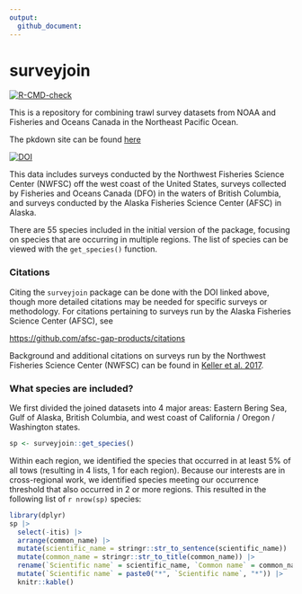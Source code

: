 ```yaml
---
output: 
  github_document:
---
```


# surveyjoin

<!-- badges: start -->
[![R-CMD-check](https://github.com/DFO-NOAA-Pacific/surveyjoin/actions/workflows/R-CMD-check.yaml/badge.svg)](https://github.com/DFO-NOAA-Pacific/surveyjoin/actions/workflows/R-CMD-check.yaml)
<!-- badges: end -->

This is a repository for combining trawl survey datasets from NOAA and Fisheries and Oceans Canada in the Northeast Pacific Ocean.

The pkdown site can be found [here](https://dfo-noaa-pacific.github.io/surveyjoin/)

[![DOI](https://zenodo.org/badge/484561620.svg)](https://zenodo.org/doi/10.5281/zenodo.10031852)

This data includes surveys conducted by the Northwest Fisheries Science Center (NWFSC) off the west coast of the United States, surveys collected by Fisheries and Oceans Canada (DFO) in the waters of British Columbia, and surveys conducted by the Alaska Fisheries Science Center (AFSC) in Alaska.

There are 55 species included in the initial version of the package, focusing on species that are occurring in multiple regions. The list of species can be viewed with the `get_species()` function.

### Citations

Citing the `surveyjoin` package can be done with the DOI linked above, though more detailed citations may be needed for specific surveys or methodology. For citations pertaining to surveys run by the Alaska Fisheries Science Center (AFSC), see

<https://github.com/afsc-gap-products/citations>

Background and additional citations on surveys run by the Northwest Fisheries Science Center (NWFSC) can be found in [Keller et al. 2017](https://repository.library.noaa.gov/view/noaa/14179/noaa_14179_DS1.pdf).

### What species are included?

We first divided the joined datasets into 4 major areas: Eastern Bering Sea, Gulf of Alaska, British Columbia, and west coast of California / Oregon / Washington states.

```r
sp <- surveyjoin::get_species()
```


Within each region, we identified the species that occurred in at least 5% of all tows (resulting in 4 lists, 1 for each region). Because our interests are in cross-regional work, we identified species meeting our occurrence threshold that also occurred in 2 or more regions. This resulted in the following list of `r nrow(sp)` species:

```r
library(dplyr)
sp |> 
  select(-itis) |> 
  arrange(common_name) |> 
  mutate(scientific_name = stringr::str_to_sentence(scientific_name)) |> 
  mutate(common_name = stringr::str_to_title(common_name)) |> 
  rename(`Scientific name` = scientific_name, `Common name` = common_name) |> 
  mutate(`Scientific name` = paste0("*", `Scientific name`, "*")) |> 
  knitr::kable()
```
